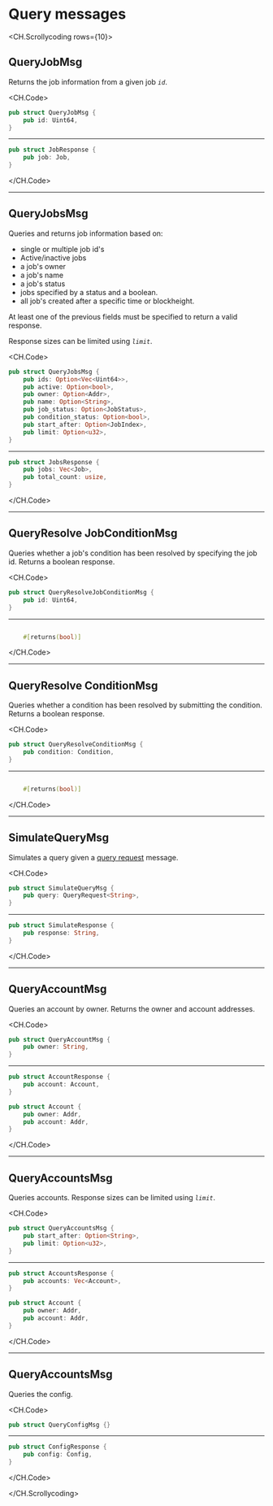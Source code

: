 # Query messages

<CH.Scrollycoding rows={10}>

## QueryJobMsg

Returns the job information from a given job _`id`_. 

<CH.Code>



```rust Rust-struct
pub struct QueryJobMsg {
    pub id: Uint64,
}
```

---

```rust Response
pub struct JobResponse {
    pub job: Job,
}

```

</CH.Code>

---

## QueryJobsMsg

Queries and returns job information based on:

- single or multiple job id's
- Active/inactive jobs
- a job's owner
- a job's name
- a job's status
- jobs specified by a status and a boolean. 
- all job's created after a specific time or blockheight. 

At least one of the previous fields must be specified to return a valid response. 

Response sizes can be limited using _`limit`_. 

<CH.Code>

```rust Rust-struct
pub struct QueryJobsMsg {
    pub ids: Option<Vec<Uint64>>,
    pub active: Option<bool>,
    pub owner: Option<Addr>,
    pub name: Option<String>,
    pub job_status: Option<JobStatus>,
    pub condition_status: Option<bool>,
    pub start_after: Option<JobIndex>,
    pub limit: Option<u32>,
}
```

---

```rust Response
pub struct JobsResponse {
    pub jobs: Vec<Job>,
    pub total_count: usize,
}

```

</CH.Code>

---

## QueryResolve JobConditionMsg

Queries whether a job's condition has been resolved by specifying the job id. Returns a boolean response. 

<CH.Code>

```rust Rust-struct
pub struct QueryResolveJobConditionMsg {
    pub id: Uint64,
}
```

---

```rust Response

    #[returns(bool)]

```


</CH.Code>

---

## QueryResolve ConditionMsg

Queries whether a condition has been resolved by submitting the condition. Returns a boolean response. 

<CH.Code>

```rust Rust-struct
pub struct QueryResolveConditionMsg {
    pub condition: Condition,
}
```

---

```rust Response

    #[returns(bool)]

```


</CH.Code>

---

## SimulateQueryMsg

Simulates a query given a [query request](../how/condition.mdx#queryrequest) message. 

<CH.Code>

```rust Rust-struct
pub struct SimulateQueryMsg {
    pub query: QueryRequest<String>,
}
```

---

```rust Response
pub struct SimulateResponse {
    pub response: String,
}

```

</CH.Code>

---

## QueryAccountMsg

Queries an account by owner. Returns the owner and account addresses. 

<CH.Code>

```rust Rust-struct
pub struct QueryAccountMsg {
    pub owner: String,
}
```

---

```rust Response
pub struct AccountResponse {
    pub account: Account,
}

pub struct Account {
    pub owner: Addr,
    pub account: Addr,
}
```


</CH.Code>

---

## QueryAccountsMsg

Queries accounts. Response sizes can be limited using _`limit`_. 


<CH.Code>

```rust Rust-struct
pub struct QueryAccountsMsg {
    pub start_after: Option<String>,
    pub limit: Option<u32>,
}
```

---

```rust Response
pub struct AccountsResponse {
    pub accounts: Vec<Account>,
}

pub struct Account {
    pub owner: Addr,
    pub account: Addr,
}
```


</CH.Code>

---

## QueryAccountsMsg

Queries the config.

<CH.Code>
```rust Rust-struct
pub struct QueryConfigMsg {}

```

---

```rust Response
pub struct ConfigResponse {
    pub config: Config,
}
```

</CH.Code>

</CH.Scrollycoding>

